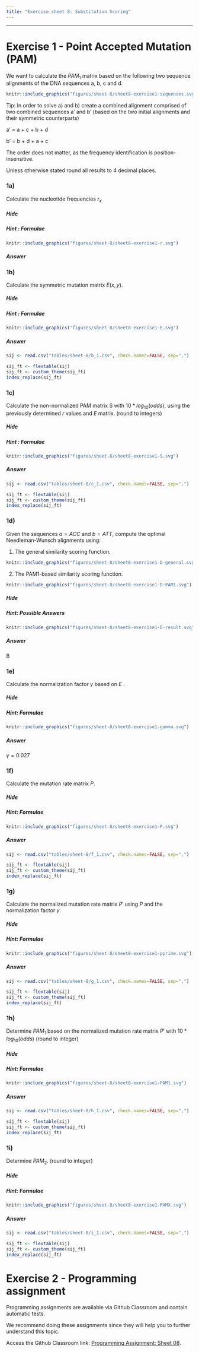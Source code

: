 ```yaml
---
title: "Exercise sheet 8: Substitution Scoring"
---
```


---------------------------------

# Exercise 1 - Point Accepted Mutation (PAM)

We want to calculate the $PAM_1$ matrix based on the following two sequence alignments of the DNA sequences a, b, c and d.


::::{#img1-p .extra-m}
::: {#img3 .tutorial-img}
```r
knitr::include_graphics("figures/sheet-8/sheet8-exercise1-sequences.svg")
```
:::
::::

Tip: In order to solve a) and b) create a combined alignment comprised of two combined sequences a' and b' (based on the two initial alignments and their symmetric counterparts)

a' = a + c + b + d

b' = b + d + a + c

The order does not matter, as the frequency identification is position-insensitive.

Unless otherwise stated round all results to 4 decimal places.


### 1a)

Calculate the nucleotide frequencies  $r_x$


#### {.tabset }

##### Hide

##### Hint : Formulae

::::{#img1-p .extra-m}
::: {#img3 .tutorial-img}
```r
knitr::include_graphics("figures/sheet-8/sheet8-exercise1-r.svg")
```
:::
::::


##### Answer
\begin{align}
  r_A = 0.3333 \\
  r_C = 0.1667 \\
  r_T = 0.3333 \\
  r_G = 0.1667 \\
\end{align}


#### {-}

### 1b)

Calculate the symmetric mutation matrix $E(x,y)$.

#### {.tabset}

##### Hide


##### Hint : Formulae

::::{#img1-p .extra-m}
::: {#img3 .tutorial-img}
```r
knitr::include_graphics("figures/sheet-8/sheet8-exercise1-E.svg")
```
:::
::::
  
  

##### Answer



```r
sij <- read.csv("tables/sheet-8/b_1.csv", check.names=FALSE, sep=",")
```

```r
sij_ft <- flextable(sij)
sij_ft <- custom_theme(sij_ft)
index_replace(sij_ft)
```


#### {-}

### 1c)

Calculate the non-normalized PAM matrix S with $10*log_{10} (odds)$, using the previously determined $r$ values and $E$ matrix. (round to integers)

#### {.tabset}

##### Hide

##### Hint : Formulae
::::{#img1-p .extra-m}
::: {#img3 .tutorial-img}
```r
knitr::include_graphics("figures/sheet-8/sheet8-exercise1-S.svg")
```
:::
::::
  



##### Answer

```r
sij <- read.csv("tables/sheet-8/c_1.csv", check.names=FALSE, sep=",")
```

```r
sij_ft <- flextable(sij)
sij_ft <- custom_theme(sij_ft)
index_replace(sij_ft)
```

#### {-}


### 1d)

 Given the sequences $a = ACC$ and $b = ATT$, compute the optimal Needleman-Wunsch alignments using:
 
 1. The general similarity scoring function.
 
::::{#img1-p .extra-m}
::: {#img3 .tutorial-img}
```r
knitr::include_graphics("figures/sheet-8/sheet8-exercise1-D-general.svg")
```
:::
::::

2. The PAM1-based similarity scoring function.

::::{#img1-p .extra-m}
::: {#img3 .tutorial-img}
```r
knitr::include_graphics("figures/sheet-8/sheet8-exercise1-D-PAM1.svg")
```
:::
::::
 
#### {.tabset}


##### Hide

##### Hint: Possible Answers

::::{#img1-p .extra-m}
::: {#img3 .tutorial-img}
```r
knitr::include_graphics("figures/sheet-8/sheet8-exercise1-D-result.svg")
```
:::
::::

##### Answer

B

#### {-}

### 1e)

Calculate the normalization factor $\gamma$ based on $E$ .
 
#### {.tabset}


##### Hide

##### Hint: Formulae

::::{#img1-p .extra-m}
::: {#img3 .tutorial-img}
```r
knitr::include_graphics("figures/sheet-8/sheet8-exercise1-gamma.svg")
```
:::
::::

##### Answer

$\gamma = 0.027$

#### {-}

### 1f)

Calculate the mutation rate matrix $P$.
 
#### {.tabset}


##### Hide

##### Hint: Formulae

::::{#img1-p .extra-m}
::: {#img3 .tutorial-img}
```r
knitr::include_graphics("figures/sheet-8/sheet8-exercise1-P.svg")
```
:::
::::

##### Answer

```r
sij <- read.csv("tables/sheet-8/f_1.csv", check.names=FALSE, sep=",")
```

```r
sij_ft <- flextable(sij)
sij_ft <- custom_theme(sij_ft)
index_replace(sij_ft)
```

#### {-}

### 1g)

Calculate the normalized mutation rate matrix $P'$ using $P$ and the normalization factor $\gamma$.
 
#### {.tabset}


##### Hide

##### Hint: Formulae

::::{#img1-p .extra-m}
::: {#img3 .tutorial-img}
```r
knitr::include_graphics("figures/sheet-8/sheet8-exercise1-pprime.svg")
```
:::
::::

##### Answer

```r
sij <- read.csv("tables/sheet-8/g_1.csv", check.names=FALSE, sep=",")
```

```r
sij_ft <- flextable(sij)
sij_ft <- custom_theme(sij_ft)
index_replace(sij_ft)
```

#### {-}

### 1h)

Determine $PAM_1$ based on the normalized mutation rate matrix $P'$ with $10*log_{10}(odds)$ (round to integer)
 
#### {.tabset}


##### Hide

##### Hint: Formulae

::::{#img1-p .extra-m}
::: {#img3 .tutorial-img}
```r
knitr::include_graphics("figures/sheet-8/sheet8-exercise1-PAM1.svg")
```
:::
::::

##### Answer

```r
sij <- read.csv("tables/sheet-8/h_1.csv", check.names=FALSE, sep=",")
```

```r
sij_ft <- flextable(sij)
sij_ft <- custom_theme(sij_ft)
index_replace(sij_ft)
```

#### {-}


### 1i)

Determine $PAM_2$. (round to integer)

#### {.tabset}


##### Hide

##### Hint: Formulae

::::{#img1-p .extra-m}
::: {#img3 .tutorial-img}
```r
knitr::include_graphics("figures/sheet-8/sheet8-exercise1-PAMX.svg")
```
:::
::::

##### Answer

```r
sij <- read.csv("tables/sheet-8/i_1.csv", check.names=FALSE, sep=",")
```

```r
sij_ft <- flextable(sij)
sij_ft <- custom_theme(sij_ft)
index_replace(sij_ft)
```

#### {-}


# Exercise 2 - Programming assignment

Programming assignments are available via Github Classroom and contain automatic tests.

We recommend doing these assignments since they will help you to further understand this topic.

Access the Github Classroom link: [Programming Assignment: Sheet 08](https://classroom.github.com/a/7DiYavfD).





